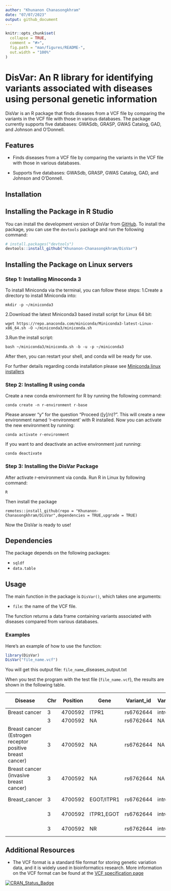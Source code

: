 ```yaml
---
author: "Khunanon Chanasongkhram"
date: "07/07/2023"
output: github_document
---
```


<!-- README.md is generated from README.Rmd. Please edit that file -->

```r
knitr::opts_chunk$set(
  collapse = TRUE,
  comment = "#>",
  fig.path = "man/figures/README-",
  out.width = "100%"
)
```

# DisVar: An R library for identifying variants associated with diseases using personal genetic information

<!-- badges: start -->
<!-- badges: end -->
DisVar is an R package that finds diseases from a VCF file by comparing the variants in the VCF file with those in various databases. The package currently supports five databases: GWASdb, GRASP, GWAS Catalog, GAD, and Johnson and O'Donnell.

## Features

- Finds diseases from a VCF file by comparing the variants in the VCF file with those in various databases.

- Supports five databases: GWASdb, GRASP, GWAS Catalog, GAD, and Johnson and O'Donnell.

## Installation

## Installing the Package in R Studio
You can install the development version of DisVar from [GitHub](https://github.com/). To install the package, you can use the `devtools` package and run the following command:

``` r
# install.packages("devtools")
devtools::install_github("Khunanon-Chanasongkhram/DisVar")
```

## Installing the Package on Linux servers

### Step 1: Installing Minoconda 3

To install Miniconda via the terminal, you can follow these steps:
1.Create a directory to install Miniconda into:

``` 
mkdir -p ~/miniconda3
```

2.Download the latest Miniconda3 based install script for Linux 64 bit:
``` 
wget https://repo.anaconda.com/miniconda/Miniconda3-latest-Linux-x86_64.sh -O ~/miniconda3/miniconda.sh
```

3.Run the install script:
``` 
bash ~/miniconda3/miniconda.sh -b -u -p ~/miniconda3
```

After then, you can restart your shell, and conda will be ready for use.

For further details regarding conda installation please see [Miniconda linux installers](https://docs.conda.io/en/latest/miniconda.html#linux-installers)

### Step 2: Installing R using conda
Create a new conda environment for R by running the following command:
``` 
conda create -n r-environment r-base
```

Please answer "y" for the question "Proceed ([y]/n)?".
This will create a new environment named 'r-environment' with R installed.
Now you can activate the new environment by running:
```
conda activate r-environment
```

If you want to and deactivate an active environment just running:

```
conda deactivate
```

### Step 3: Installing the DisVar Package
After activate r-environment via conda. Run R in Linux by following command:
```
R
```

Then install the package
```
remotes::install_github(repo = "Khunanon-Chanasongkhram/DisVar",dependencies = TRUE,upgrade = TRUE)
```
Now the DisVar is ready to use!

## Dependencies
The package depends on the following packages:

- `sqldf`
- `data.table`

## Usage

The main function in the package is `DisVar()`, which takes one arguments:

- `file`: the name of the VCF file.

The function returns a data frame containing variants associated with diseases compared from various databases.

### Examples

Here's an example of how to use the function:

```r
library(DisVar)
DisVar("file_name.vcf")
```

You will get this output file: `file_name`_diseases_output.txt

When you test the program with the test file (`file_name.vcf`), the results are shown in the following table.

|Disease                                                 |Chr|Position|Gene      |Variant_id|Variant_type|Confident/P-value|Allele DB|Confident|DB          |
|--------------------------------------------------------|---|--------|----------|----------|------------|-----------------|---------|---------|------------|
|Breast cancer                                           |3  |4700592 |ITPR1     |rs6762644 |intron      |A>G              |A>G      |2e-12    |GWASdb      |
|                                                        |3  |4700592 |NA        |rs6762644 |NA          |A>G              |NA       |2.2e-12  |GRASP       |
|Breast cancer (Estrogen receptor positive breast cancer)|3  |4700592 |NA        |rs6762644 |NA          |A>G              |NA       |1.4e-08  |GRASP       |
|Breast cancer (invasive breast cancer)                  |3  |4700592 |NA        |rs6762644 |NA          |A>G              |NA       |1.2e-09  |GRASP       |
|Breast_cancer                                           |3  |4700592 |EGOT/ITPR1|rs6762644 |intron      |A>G              |NA       |4e-18    |GWAS Catalog|
|                                                        |3  |4700592 |ITPR1,EGOT|rs6762644 |intron      |A>G              |NA       |2e-12    |GWAS Catalog|
|                                                        |3  |4700592 |NR        |rs6762644 |intron      |A>G              |NA       |9e-12    |GWAS Catalog|


## Additional Resources

- The VCF format is a standard file format for storing genetic variation data, and it is widely used in bioinformatics research. More information on the VCF format can be found at the [VCF specification page](http://samtools.github.io/hts-specs/VCFv4.3.pdf)

[![CRAN_Status_Badge](http://www.r-pkg.org/badges/version/DisVar)](https://cran.r-project.org/package=DisVar)
